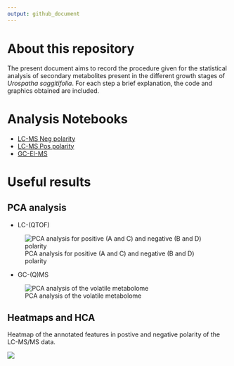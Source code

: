 ```yaml
---
output: github_document
---
```


# About this repository

The present document aims to record the procedure given for the statistical analysis of secondary metabolites present in the different growth stages of *Urospatha saggitifolia*. For each step a brief explanation, the code and graphics obtained are included.

# Analysis Notebooks

-   [LC-MS Neg polarity](https://github.com/IKIAM-NPL/U_sagittifolia_tubers/blob/main/Notebooks/Neg_U_saggitifolia.md)
-   [LC-MS Pos polarity](https://github.com/IKIAM-NPL/U_sagittifolia_tubers/blob/main/Notebooks/Pos_U_saggitifolia.md)
-   [GC-EI-MS](https://github.com/IKIAM-NPL/U_sagittifolia_tubers/blob/main/Notebooks/EI_U_saggitifolia.md)

# Useful results

## PCA analysis

-   LC-(QTOF)

![PCA analysis for positive (A and C) and negative (B and D) polarity](Plots/jpeg/Figure_1.jpeg)

-   GC-(Q)MS

![PCA analysis of the volatile metabolome](Plots/jpeg/Figure_2.jpeg)

## Heatmaps and HCA

Heatmap of the annotated features in postive and negative polarity of the LC-MS/MS data.

![](Plots/jpeg/heatmaps_AI.jpg)
